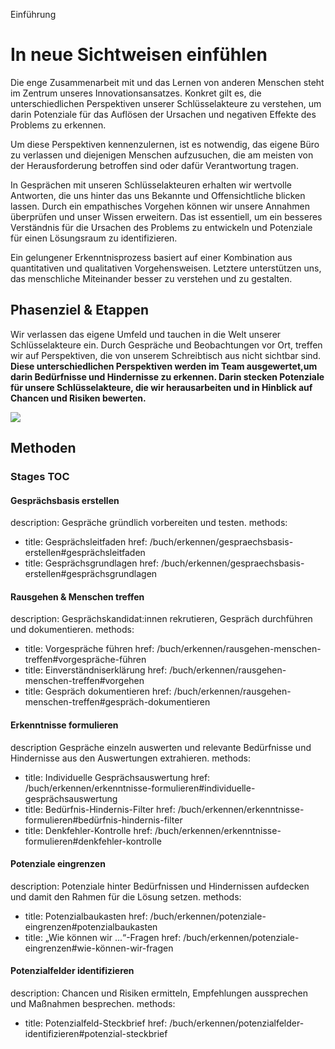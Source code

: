 Einführung



# In neue Sichtweisen einfühlen

Die enge Zusammenarbeit mit und das Lernen von anderen Menschen steht im Zentrum unseres Innovationsansatzes. Konkret gilt es, die unterschiedlichen Perspektiven unserer Schlüsselakteure zu verstehen, um darin Potenziale für das Auflösen der Ursachen und negativen Effekte des Problems zu erkennen.

Um diese Perspektiven kennenzulernen, ist es notwendig, das eigene Büro zu verlassen und diejenigen Menschen aufzusuchen, die am meisten von der Herausforderung betroffen sind oder dafür Verantwortung tragen.

In Gesprächen mit unseren Schlüsselakteuren erhalten wir wertvolle Antworten, die uns hinter das uns Bekannte und Offensichtliche blicken lassen. Durch ein empathisches Vorgehen können wir unsere Annahmen überprüfen und unser Wissen erweitern. Das ist essentiell, um ein besseres Verständnis für die Ursachen des Problems zu entwickeln und Potenziale für einen Lösungsraum zu identifizieren.

Ein gelungener Erkenntnisprozess basiert auf einer Kombination aus quantitativen und qualitativen Vorgehensweisen. Letztere unterstützen uns, das menschliche Miteinander besser zu verstehen und zu gestalten.

## Phasenziel & Etappen

Wir verlassen das eigene Umfeld und tauchen in die Welt unserer Schlüsselakteure ein. Durch Gespräche und Beobachtungen vor Ort, treffen wir auf Perspektiven, die von unserem Schreibtisch aus nicht sichtbar sind. **Diese unterschiedlichen Perspektiven werden im Team ausgewertet,um darin Bedürfnisse und Hindernisse zu erkennen. Darin stecken Potenziale für unsere Schlüsselakteure, die wir herausarbeiten und in Hinblick auf Chancen und Risiken bewerten.**

<img
	src="/img/03_illustration.svg"
	className="w-full mx-auto aspect-square"
	aria-hidden
/>

## Methoden

### Stages TOC

#### Gesprächsbasis erstellen
description: Gespräche gründlich vorbereiten und testen.
methods:
- title: Gesprächsleitfaden
	href: /buch/erkennen/gespraechsbasis-erstellen#gesprächsleitfaden
- title: Gesprächsgrundlagen
	href: /buch/erkennen/gespraechsbasis-erstellen#gesprächsgrundlagen

#### Rausgehen & Menschen treffen
description: Gesprächskandidat:innen rekrutieren, Gespräch durchführen und dokumentieren.
methods:
- title: Vorgespräche führen
	href: /buch/erkennen/rausgehen-menschen-treffen#vorgespräche-führen
- title: Einverständniserklärung
	href: /buch/erkennen/rausgehen-menschen-treffen#vorgehen
- title: Gespräch dokumentieren
	href: /buch/erkennen/rausgehen-menschen-treffen#gespräch-dokumentieren

#### Erkenntnisse formulieren
description Gespräche einzeln auswerten und relevante Bedürfnisse und Hindernisse aus den Auswertungen extrahieren.
methods:
- title: Individuelle Gesprächsauswertung
	href: /buch/erkennen/erkenntnisse-formulieren#individuelle-gesprächsauswertung
- title: Bedürfnis-Hindernis-Filter
	href: /buch/erkennen/erkenntnisse-formulieren#bedürfnis-hindernis-filter
- title: Denkfehler-Kontrolle
	href: /buch/erkennen/erkenntnisse-formulieren#denkfehler-kontrolle

#### Potenziale eingrenzen
description: Potenziale hinter Bedürfnissen und Hindernissen aufdecken und damit den Rahmen für die Lösung setzen.
methods:
- title: Potenzialbaukasten
	href: /buch/erkennen/potenziale-eingrenzen#potenzialbaukasten
- title: „Wie können wir ...“-Fragen
	href: /buch/erkennen/potenziale-eingrenzen#wie-können-wir-fragen

#### Potenzialfelder identifizieren
description: Chancen und Risiken ermitteln, Empfehlungen aussprechen und Maßnahmen besprechen.
methods:
- title: Potenzialfeld-Steckbrief
	href: /buch/erkennen/potenzialfelder-identifizieren#potenzial-steckbrief

